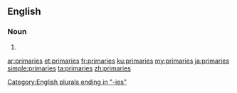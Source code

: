 ==English==

===Noun===
{{head|en|noun plural form}}

# {{plural of|primary|lang=en}}

[[Category:English plurals ending in "-ies"]]

[[ar:primaries]]
[[et:primaries]]
[[fr:primaries]]
[[ku:primaries]]
[[my:primaries]]
[[ja:primaries]]
[[simple:primaries]]
[[ta:primaries]]
[[zh:primaries]]